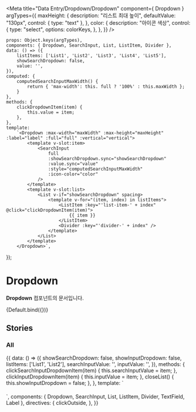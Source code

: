 
<Meta
    title="Data Entry/Dropdown/Dropdown"
    component={ Dropdown }
    argTypes={{
        maxHeight: {
            description: "리스트 최대 높이",
            defaultValue: "130px",
            control: { type: "text" },
        },
        color: {
            description: "아이콘 색상",
            control: {
                type: "select",
                options: colorKeys,
            },
        },
    }}
/>


    props: Object.keys(argTypes),
    components: { Dropdown, SearchInput, List, ListItem, Divider },
    data: () => ({
        listItems: ['List1', 'List2', 'List3', 'List4', 'List5'],
        showSearchDropdown: false,
        value: '',
    }),
    computed: {
        computedSearchInputMaxWidth() {
            return { 'max-width': this. full ? '100%' : this.maxWidth };
        }
    },
    methods: {
        clickDropdownItem(item) {
            this.value = item;
        },
    },
    template:
        `<Dropdown :max-width="maxWidth" :max-height="maxHeight" :label="label" :full="full" :vertical="vertical">
            <template v-slot:item>
                <SearchInput
                    full
                    :showSearchDropdown.sync="showSearchDropdown"
                    :value.sync="value"
                    :style="computedSearchInputMaxWidth"
                    :icon-color="color"
                />
            </template>
            <template v-slot:list>
                <List v-if="showSearchDropdown" spacing>
                    <template v-for="(item, index) in listItems">
                        <ListItem :key="'list-item-' + index" @click="clickDropdownItem(item)">
                            {{ item }}
                        </ListItem>
                        <Divider :key="'divider-' + index" />
                    </template>
                </List>
            </template>
        </Dropdown>`,
});

# Dropdown

**Dropdown** 컴포넌트의 문서입니다.

<Story name="Default" height="150px">
    {Default.bind({})}
</Story>

<ArgsTable story="Default" />

## Stories
### All
<Canvas>
    <Story name="All" height="240px">
        {{
            data: () => ({
                showSearchDropdown: false,
                showInputDropdown: false,
                listItems: ['List1', 'List2'],
                searchInputValue: '',
                inputValue: '',
            }),
            methods: {
                clickSearchInputDropdownItem(item) {
                    this.searchInputValue = item;
                },
                clickInputDropdownItem(item) {
                    this.inputValue = item;
                },
                closeList() {
                    this.showInputDropdown = false;
                },
            },
            template: `
                <div>
                    <div style="margin-bottom: 20px">
                        <Dropdown max-width="230px" label="searchInput Dropdown">
                            <template v-slot:item>
                                <SearchInput
                                    full
                                    :showSearchDropdown.sync="showSearchDropdown"
                                    :value.sync="searchInputValue"
                                    style="width: 230px"
                                />
                            </template>
                            <template v-slot:list v-if="showSearchDropdown">
                                <Label type="dataDisplay" style="margin: 4px 0">
                                    인기검색어
                                </Label>
                                <List spacing>
                                    <template v-for="(item, index) in listItems">
                                        <ListItem
                                            size="small"
                                            :key="'list-item-' + index"
                                            @click="clickSearchInputDropdownItem(item)"
                                        >
                                            {{ item }}
                                        </ListItem>
                                        <Divider :key="'divider-' + index" />
                                    </template>
                                </List>
                            </template>
                        </Dropdown>
                    </div>
                    <Dropdown max-width="230px" label="Input Dropdown">
                        <template v-slot:item>
                            <TextField
                                v-click-outside="closeList"
                                :value.sync="inputValue"
                                outlined
                                full
                                @click="showInputDropdown = !showInputDropdown"
                                style="width: 230px"
                            />
                        </template>
                        <template v-slot:list>
                            <List v-if="showInputDropdown" spacing>
                                <template v-for="(item, index) in listItems">
                                    <ListItem :key="'list-item-' + index" @click="clickInputDropdownItem(item)">
                                        {{ item }}
                                    </ListItem>
                                    <Divider :key="'divider-' + index" />
                                </template>
                            </List>
                        </template>
                    </Dropdown>
                </div>
            `,
            components: { Dropdown, SearchInput, List, ListItem, Divider, TextField, Label },
            directives: {
                clickOutside,
            },
        }}
    </Story>
</Canvas>
